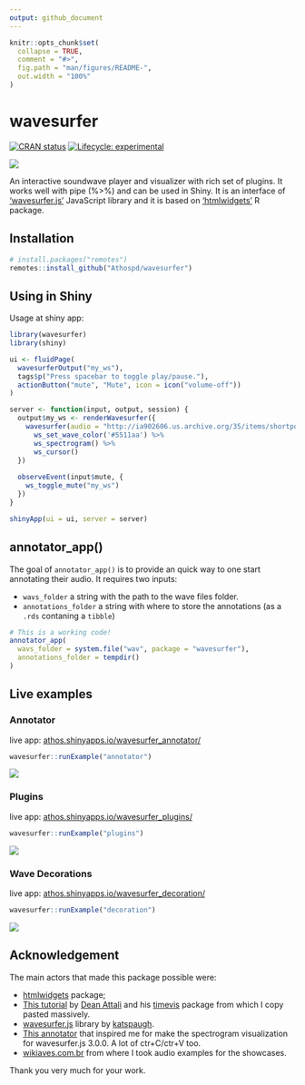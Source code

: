 ```yaml
---
output: github_document
---
```


<!-- README.md is generated from README.Rmd. Please edit that file -->

```r
knitr::opts_chunk$set(
  collapse = TRUE,
  comment = "#>",
  fig.path = "man/figures/README-",
  out.width = "100%"
)
```

# wavesurfer

<!-- badges: start -->
[![CRAN status](https://www.r-pkg.org/badges/version/wavesurfer)](https://CRAN.R-project.org/package=wavesurfer)
[![Lifecycle: experimental](https://img.shields.io/badge/lifecycle-experimental-orange.svg)](https://www.tidyverse.org/lifecycle/#experimental)
<!-- badges: end -->

<img src = 'inst/img/ggwave.png'>

An interactive soundwave player and visualizer with rich set of plugins. It works well with pipe (%>%) and can be used in Shiny. It is an interface of ['wavesurfer.js'](https://wavesurfer-js.org) JavaScript library and it is based on ['htmlwidgets'](http://www.htmlwidgets.org/) R package.

## Installation

``` r
# install.packages("remotes")
remotes::install_github("Athospd/wavesurfer")
```
## Using in Shiny

Usage at shiny app:

```r
library(wavesurfer)
library(shiny)

ui <- fluidPage(
  wavesurferOutput("my_ws"),
  tags$p("Press spacebar to toggle play/pause."),
  actionButton("mute", "Mute", icon = icon("volume-off"))
)

server <- function(input, output, session) {
  output$my_ws <- renderWavesurfer({
    wavesurfer(audio = "http://ia902606.us.archive.org/35/items/shortpoetry_047_librivox/song_cjrg_teasdale_64kb.mp3") %>%
      ws_set_wave_color('#5511aa') %>%
      ws_spectrogram() %>%
      ws_cursor()
  })
  
  observeEvent(input$mute, {
    ws_toggle_mute("my_ws")
  })
}

shinyApp(ui = ui, server = server)
```


## annotator_app()

The goal of `annotator_app()` is to provide an quick way to one start annotating their audio. It requires two inputs:

- `wavs_folder` a string with the path to the wave files folder.
- `annotations_folder` a string with where to store the annotations (as a `.rds` contaning a `tibble`)

```r
# This is a working code!
annotator_app(
  wavs_folder = system.file("wav", package = "wavesurfer"), 
  annotations_folder = tempdir()
)
```


## Live examples

### Annotator

live app: [athos.shinyapps.io/wavesurfer_annotator/](https://athos.shinyapps.io/wavesurfer_annotator/) 

```r
wavesurfer::runExample("annotator")
```

<img src="inst/img/annotator.gif">

### Plugins

live app: [athos.shinyapps.io/wavesurfer_plugins/](https://athos.shinyapps.io/wavesurfer_plugins/) 

```r
wavesurfer::runExample("plugins")
```

<img src="inst/img/plugins.gif">

### Wave Decorations

live app: [athos.shinyapps.io/wavesurfer_decoration/](https://athos.shinyapps.io/wavesurfer_decoration/) 

```r
wavesurfer::runExample("decoration")
```

<img src="inst/img/decoration.gif">


## Acknowledgement

The main actors that made this package possible were:

- [htmlwidgets](http://www.htmlwidgets.org/) package; 
- [This tutorial](https://deanattali.com/blog/htmlwidgets-tips/) by [Dean Attali](https://deanattali.com/) and his [timevis](https://github.com/daattali/timevis) package from which I copy pasted massively.
- [wavesurfer.js](https://wavesurfer-js.org/) library by [katspaugh](https://github.com/katspaugh).
- [This annotator](https://github.com/CrowdCurio/audio-annotator) that inspired me for make the spectrogram visualization for wavesurfer.js 3.0.0. A lot of ctr+C/ctr+V too.
- [wikiaves.com.br](https://wikiaves.com.br) from where I took audio examples for the showcases.

Thank you very much for your work.

